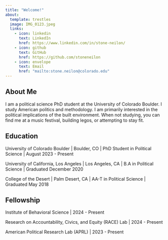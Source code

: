 ```yaml
---
title: "Welcome!"
about:
  template: trestles
  image: IMG_0123.jpeg
  links:
    - icon: linkedin
      text: LinkedIn
      href: https://www.linkedin.com/in/stone-neilon/
    - icon: github
      text: GitHub
      href: https://github.com/stoneneilon
    - icon: envelope
      text: Email
      href: "mailto:stone.neilon@colorado.edu"
---
```


## About Me

I am a political science PhD student at the University of Colorado Boulder. I study American politics and methodology. I am primarily interested in the political implications of the built environment. When not studying, you can find me at a music festival, building legos, or attempting to stay fit.

## Education

University of Colorado Boulder \| Boulder, CO \| PhD Student in Political Science \| August 2023 - Present

University of California, Los Angeles \| Los Angeles, CA \| B.A in Political Science \| Graduated December 2020

College of the Desert \| Palm Desert, CA \| AA-T in Political Science \| Graduated May 2018

## Fellowship

Institute of Behavioral Science \| 2024 - Present

Research on Accountability, Civics, and Equity (RACE) Lab \| 2024 - Present

American Political Research Lab (APRL) \| 2023 - Present
